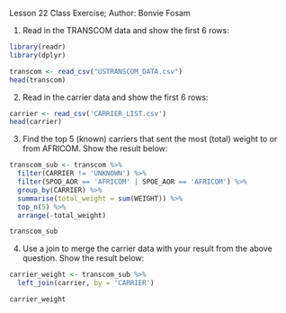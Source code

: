 Lesson 22 Class Exercise; 
Author: Bonvie Fosam

1) Read in the TRANSCOM data and show the first 6 rows:


```{r, message = FALSE, warning = FALSE}
library(readr)
library(dplyr)

transcom <- read_csv("USTRANSCOM_DATA.csv")
head(transcom)

```


2) Read in the carrier data and show the first 6 rows:

```{r}
carrier <- read_csv('CARRIER_LIST.csv')
head(carrier)
```

3) Find the top 5 (known) carriers that sent the most (total) weight to or from AFRICOM. Show the result below:

```{r}
transcom_sub <- transcom %>% 
  filter(CARRIER != 'UNKNOWN') %>% 
  filter(SPOD_AOR == 'AFRICOM' | SPOE_AOR == 'AFRICOM') %>% 
  group_by(CARRIER) %>% 
  summarise(total_weight = sum(WEIGHT)) %>% 
  top_n(5) %>% 
  arrange(-total_weight)

transcom_sub

```

4) Use a join to merge the carrier data with your result from the above question.  Show the result below:

```{r}
carrier_weight <- transcom_sub %>% 
  left_join(carrier, by = 'CARRIER')

carrier_weight

```




